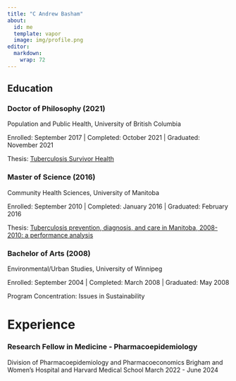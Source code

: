 ```yaml
---
title: "C Andrew Basham"
about:
  id: me
  template: vapor
  image: img/profile.png
editor: 
  markdown: 
    wrap: 72
---
```


## Education

### Doctor of Philosophy (2021) 

Population and Public Health, University of British Columbia

Enrolled: September 2017 \| Completed: October 2021 \| Graduated:
November 2021

Thesis: [Tuberculosis Survivor
Health](https://dx.doi.org/10.14288/1.0402446)

### Master of Science (2016)

Community Health Sciences, University of Manitoba

Enrolled: September 2010 \| Completed: January 2016 \| Graduated:
February 2016

Thesis: [Tuberculosis prevention, diagnosis, and care in Manitoba,
2008-2010: a performance analysis](http://hdl.handle.net/1993/31050)

### Bachelor of Arts (2008)

Environmental/Urban Studies, University of Winnipeg

Enrolled: September 2004 \| Completed: March 2008 \| Graduated: May 2008

Program Concentration: Issues in Sustainability

# Experience

### Research Fellow in Medicine - Pharmacoepidemiology

Division of Pharmacoepidemiology and Pharmacoeconomics Brigham and
Women's Hospital and Harvard Medical School March 2022 - June 2024
